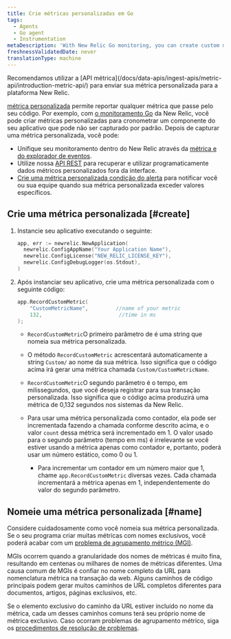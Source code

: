 ```yaml
---
title: Crie métricas personalizadas em Go
tags:
  - Agents
  - Go agent
  - Instrumentation
metaDescription: 'With New Relic Go monitoring, you can create custom metrics to time a component of your app that may not captured by default.'
freshnessValidatedDate: never
translationType: machine
---
```


<Callout variant="important">
  Recomendamos utilizar a [API métrica](/docs/data-apis/ingest-apis/metric-api/introduction-metric-api/) para enviar sua métrica personalizada para a plataforma New Relic.
</Callout>

[métrica personalizada](/docs/agents/manage-apm-agents/agent-data/collect-custom-metrics) permite reportar qualquer métrica que passe pelo seu código. Por exemplo, com [o monitoramento Go](/docs/agents/go-agent/get-started/get-new-relic-go) da New Relic, você pode criar métricas personalizadas para cronometrar um componente do seu aplicativo que pode não ser capturado por padrão. Depois de capturar uma métrica personalizada, você pode:

* Unifique seu monitoramento dentro do New Relic através da [métrica e do explorador de eventos](/docs/query-your-data/explore-query-data/data-explorer/introduction-data-explorer).
* Utilize nossa [API REST](/docs/apis/rest-api-v2/requirements/new-relic-rest-api-v2-getting-started) para recuperar e utilizar programaticamente dados métricos personalizados fora da interface.
* [Crie uma métrica personalizada condição do alerta](/docs/alerts/new-relic-alerts/configuring-alert-policies/define-custom-metrics-alert-condition) para notificar você ou sua equipe quando sua métrica personalizada exceder valores específicos.

## Crie uma métrica personalizada [#create]

1. Instancie seu aplicativo executando o seguinte:

   ```go
   app, err := newrelic.NewApplication(
     newrelic.ConfigAppName("Your Application Name"),
     newrelic.ConfigLicense("NEW_RELIC_LICENSE_KEY"),
     newrelic.ConfigDebugLogger(os.Stdout),
   )
   ```

2. Após instanciar seu aplicativo, crie uma métrica personalizada com o seguinte código:

   ```go
   app.RecordCustomMetric(
       "CustomMetricName",         //name of your metric
       132,                         //time in ms
   );
   ```

   * `RecordCustomMetric`O primeiro parâmetro de é uma string que nomeia sua métrica personalizada.

   * O método `RecordCustomMetric` acrescentará automaticamente a string `Custom/` ao nome da sua métrica. Isso significa que o código acima irá gerar uma métrica chamada `Custom/CustomMetricName`.

   * `RecordCustomMetric`O segundo parâmetro é o tempo, em milissegundos, que você deseja registrar para sua transação personalizada. Isso significa que o código acima produzirá uma métrica de 0,132 segundos nos sistemas da New Relic.

   * Para usar uma métrica personalizada como contador, ela pode ser incrementada fazendo a chamada conforme descrito acima, e o valor `count` dessa métrica será incrementado em 1. O valor usado para o segundo parâmetro (tempo em ms) é irrelevante se você estiver usando a métrica apenas como contador e, portanto, poderá usar um número estático, como 0 ou 1.

     * Para incrementar um contador em um número maior que 1, chame `app.RecordCustomMetric` diversas vezes. Cada chamada incrementará a métrica apenas em 1, independentemente do valor do segundo parâmetro.

## Nomeie uma métrica personalizada [#name]

Considere cuidadosamente como você nomeia sua métrica personalizada. Se o seu programa criar muitas métricas com nomes exclusivos, você poderá acabar com um [problema de agrupamento métrico (MGI)](/docs/agents/manage-apm-agents/troubleshooting/metric-grouping-issues).

MGIs ocorrem quando a granularidade dos nomes de métricas é muito fina, resultando em centenas ou milhares de nomes de métricas diferentes. Uma causa comum de MGIs é confiar no nome completo da URL para nomenclatura métrica na transação da web. Alguns caminhos de código principais podem gerar muitos caminhos de URL completos diferentes para documentos, artigos, páginas exclusivos, etc.

Se o elemento exclusivo do caminho da URL estiver incluído no nome da métrica, cada um desses caminhos comuns terá seu próprio nome de métrica exclusivo. Caso ocorram problemas de agrupamento métrico, siga os [procedimentos de resolução de problemas](/docs/agents/manage-apm-agents/troubleshooting/metric-grouping-issues).
